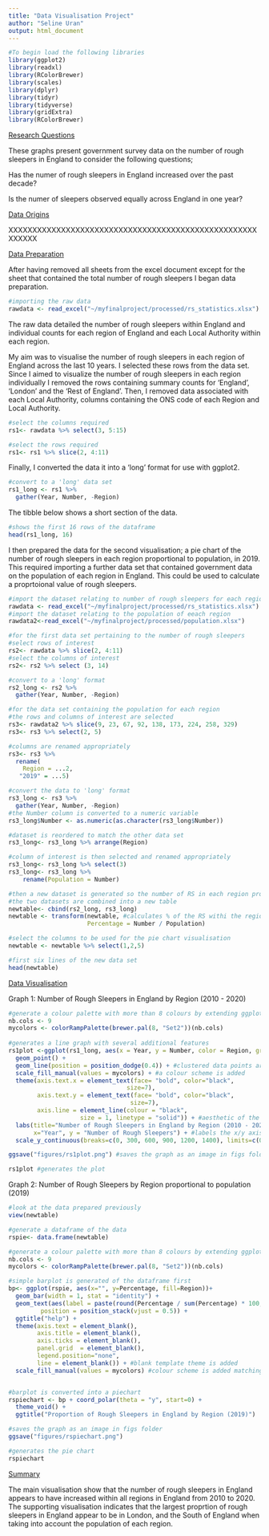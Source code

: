 ```yaml
---
title: "Data Visualisation Project"
author: "Seline Uran"
output: html_document
---
```

```r
#To begin load the following libraries
library(ggplot2)
library(readxl)
library(RColorBrewer)
library(scales)
library(dplyr)
library(tidyr)
library(tidyverse)
library(gridExtra)
library(RColorBrewer)
```

<span style="text-decoration:underline">Research Questions</span>

These graphs present government survey data on the number of rough sleepers in England to consider the following questions; 

Has the numer of rough sleepers in England increased over the past decade? 

Is the numer of sleepers observed equally across England in one year? 

<span style="text-decoration:underline">Data Origins</span>

XXXXXXXXXXXXXXXXXXXXXXXXXXXXXXXXXXXXXXXXXXXXXXXXXXXXXXXXXX

<span style="text-decoration:underline">Data Preparation</span>

After having removed all sheets from the excel document except for the sheet that contained the total number of rough sleepers I began data preparation. 

```r
#importing the raw data
rawdata <- read_excel("~/myfinalproject/processed/rs_statistics.xlsx")
```

The raw data detailed the number of rough sleepers within England and individual counts for each region of England and each Local Authority within each region. 

My aim was to visualise the number of rough sleepers in each region of England across the last 10 years. I selected these rows from the data set. Since I aimed to visualize the number of rough sleepers in each region individually I removed the rows containing summary counts for 'England', 'London' and the 'Rest of England'. Then, I removed data associated with each Local Authority, columns containing the ONS code of each Region and Local Authority. 

```r
#select the columns required
rs1<- rawdata %>% select(3, 5:15)

#select the rows required
rs1<- rs1 %>% slice(2, 4:11)
```

Finally, I converted the data it into a 'long' format for use with ggplot2.

```r
#convert to a 'long' data set
rs1_long <- rs1 %>% 
  gather(Year, Number, -Region)
```

The tibble below shows a short section of the data. 

```r
#shows the first 16 rows of the dataframe
head(rs1_long, 16)
```

I then prepared the data for the second visualisation; a pie chart of the number of rough sleepers in each region proportional to population, in 2019. This required importing a further data set that contained government data on the population of each region in England. This could be used to calculate a proprtoional value of rough sleepers.  

```r
#import the dataset relating to number of rough sleepers for each region
rawdata <- read_excel("~/myfinalproject/processed/rs_statistics.xlsx")
#import the dataset relating to the population of eeach region
rawdata2<-read_excel("~/myfinalproject/processed/population.xlsx") 

#for the first data set pertaining to the number of rough sleepers
#select rows of interest
rs2<- rawdata %>% slice(2, 4:11)
#select the columns of interest
rs2<- rs2 %>% select (3, 14)

#convert to a 'long' format
rs2_long <- rs2 %>% 
  gather(Year, Number, -Region)

#for the data set containing the population for each region
#the rows and columns of interest are selected
rs3<- rawdata2 %>% slice(9, 23, 67, 92, 138, 173, 224, 258, 329)
rs3<- rs3 %>% select(2, 5)

#columns are renamed appropriately
rs3<- rs3 %>% 
  rename(
    Region = ...2,
   "2019" = ...5)

#convert the data to 'long' format
rs3_long <- rs3 %>% 
  gather(Year, Number, -Region)
#the Number column is converted to a numeric variable
rs3_long$Number <- as.numeric(as.character(rs3_long$Number))

#dataset is reordered to match the other data set
rs3_long<- rs3_long %>% arrange(Region)

#column of interest is then selected and renamed appropriately
rs3_long<- rs3_long %>% select(3)
rs3_long<- rs3_long %>%
    rename(Population = Number)

#then a new dataset is generated so the number of RS in each region proportional to population can be generated in the pie chart
#the two datasets are combined into a new table
newtable<- cbind(rs2_long, rs3_long)
newtable <- transform(newtable, #calculates % of the RS withi the region population
                      Percentage = Number / Population) 

#select the columns to be used for the pie chart visualisation
newtable <- newtable %>% select(1,2,5)

#first six lines of the new data set
head(newtable)
```

<span style="text-decoration:underline">Data Visualisation</span> 

Graph 1: Number of Rough Sleepers in England by Region (2010 - 2020)

```r
#generate a colour palette with more than 8 colours by extending ggplot palette
nb.cols <- 9
mycolors <- colorRampPalette(brewer.pal(8, "Set2"))(nb.cols) 
  
#generates a line graph with several additional features
rs1plot <-ggplot(rs1_long, aes(x = Year, y = Number, color = Region, group = Region)) +
  geom_point() +
  geom_line(position = position_dodge(0.4)) + #clustered data points are distributed
  scale_fill_manual(values = mycolors) + #a colour scheme is added
  theme(axis.text.x = element_text(face= "bold", color="black", 
                                 size=7),
        axis.text.y = element_text(face= "bold", color="black", 
                                  size=7),
        axis.line = element_line(colour = "black", 
                    size = 1, linetype = "solid")) + #aesthetic of the x/y axis
  labs(title="Number of Rough Sleepers in England by Region (2010 - 2020)",
       x="Year", y = "Number of Rough Sleepers") + #labels the x/y axis and title for plot
  scale_y_continuous(breaks=c(0, 300, 600, 900, 1200, 1400), limits=c(0, 1400)) #adjust the scale

ggsave("figures/rs1plot.png") #saves the graph as an image in figs folder
```

```r
rs1plot #generates the plot
```

Graph 2: Number of Rough Sleepers by Region proportional to population (2019) 

``` r
#look at the data prepared previously
view(newtable)

#generate a dataframe of the data
rspie<- data.frame(newtable)

#generate a colour palette with more than 8 colours by extending ggplot palette
nb.cols <- 9 
mycolors <- colorRampPalette(brewer.pal(8, "Set2"))(nb.cols) 

#simple barplot is generated of the dataframe first
bp<- ggplot(rspie, aes(x="", y=Percentage, fill=Region))+
  geom_bar(width = 1, stat = "identity") + 
  geom_text(aes(label = paste(round(Percentage / sum(Percentage) * 100, 1), "%"), x = 1.7),
         position = position_stack(vjust = 0.5)) +
  ggtitle("help") +
  theme(axis.text = element_blank(),
        axis.title = element_blank(),
        axis.ticks = element_blank(),
        panel.grid  = element_blank(),
        legend.position="none",
        line = element_blank()) + #blank template theme is added
  scale_fill_manual(values = mycolors) #colour scheme is added matching plot above


#barplot is converted into a piechart
rspiechart <- bp + coord_polar(theta = "y", start=0) +
  theme_void() +
  ggtitle("Proportion of Rough Sleepers in England by Region (2019)")

#saves the graph as an image in figs folder
ggsave("figures/rspiechart.png")
```

```r
#generates the pie chart
rspiechart
```

<span style="text-decoration:underline">Summary</span>

The main visualisation show that the number of rough sleepers in England appears to have increased within all regions in England from 2010 to 2020. The supporting visualisation indicates that the largest proprtion of rough sleepers in England appear to be in London, and the South of England when taking into account the population of each region. 
